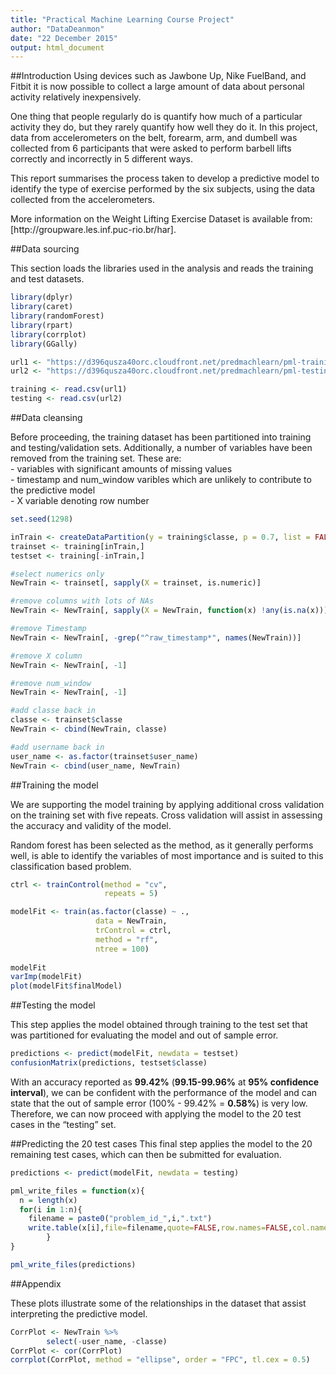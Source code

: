 ```yaml
---
title: "Practical Machine Learning Course Project"
author: "DataDeanmon"
date: "22 December 2015"
output: html_document
---
```


##Introduction
Using devices such as Jawbone Up, Nike FuelBand, and Fitbit it is now possible to collect a large amount of data about personal activity relatively inexpensively. 

One thing that people regularly do is quantify how much of a particular activity they do, but they rarely quantify how well they do it. In this project, data from accelerometers on the belt, forearm, arm, and dumbell was collected from 6 participants that were asked to perform barbell lifts correctly and incorrectly in 5 different ways. 

This report summarises the process taken to develop a predictive model to identify the type of exercise performed by the six subjects, using the data collected from the accelerometers.  

More information on the Weight Lifting Exercise Dataset is available from: [http://groupware.les.inf.puc-rio.br/har].

##Data sourcing

This section loads the libraries used in the analysis and reads the training and test datasets.
```r
library(dplyr)
library(caret)
library(randomForest)
library(rpart)
library(corrplot)
library(GGally)

url1 <- "https://d396qusza40orc.cloudfront.net/predmachlearn/pml-training.csv"
url2 <- "https://d396qusza40orc.cloudfront.net/predmachlearn/pml-testing.csv"

training <- read.csv(url1)
testing <- read.csv(url2)
```

##Data cleansing

Before proceeding, the training dataset has been partitioned into training and testing/validation sets. Additionally, a number of variables have been removed from the training set. These are:  
- variables with significant amounts of missing values  
- timestamp and num_window varibles which are unlikely to contribute to the predictive model  
- X variable denoting row number  

```r
set.seed(1298)

inTrain <- createDataPartition(y = training$classe, p = 0.7, list = FALSE)
trainset <- training[inTrain,]
testset <- training[-inTrain,]

#select numerics only
NewTrain <- trainset[, sapply(X = trainset, is.numeric)]

#remove columns with lots of NAs
NewTrain <- NewTrain[, sapply(X = NewTrain, function(x) !any(is.na(x)))]

#remove Timestamp
NewTrain <- NewTrain[, -grep("^raw_timestamp*", names(NewTrain))]

#remove X column
NewTrain <- NewTrain[, -1]

#remove num_window
NewTrain <- NewTrain[, -1]

#add classe back in
classe <- trainset$classe
NewTrain <- cbind(NewTrain, classe)

#add username back in
user_name <- as.factor(trainset$user_name)
NewTrain <- cbind(user_name, NewTrain)
```

##Training the model

We are supporting the model training by applying additional cross validation on the training set with five repeats. Cross validation will assist in assessing the accuracy and validity of the model. 

Random forest has been selected as the method, as it generally performs well, is able to identify the variables of most importance and is suited to this classification based problem.  

```r
ctrl <- trainControl(method = "cv",
                     repeats = 5)

modelFit <- train(as.factor(classe) ~ ., 
                   data = NewTrain, 
                   trControl = ctrl,
                   method = "rf",
                   ntree = 100)
                   
modelFit
varImp(modelFit)
plot(modelFit$finalModel)
```

##Testing the model

This step applies the model obtained through training to the test set that was partitioned for evaluating the model and out of sample error. 

```r
predictions <- predict(modelFit, newdata = testset)
confusionMatrix(predictions, testset$classe)
```

With an accuracy reported as **99.42%** (**99.15-99.96%** at **95% confidence interval**), we can be confident with the performance of the model and can state that the out of sample error (100% - 99.42% = **0.58%**) is very low. Therefore, we can now proceed with applying the model to the 20 test cases in the "testing" set.

##Predicting the 20 test cases
This final step applies the model to the 20 remaining test cases, which can then be submitted for evaluation.

```r
predictions <- predict(modelFit, newdata = testing)

pml_write_files = function(x){
  n = length(x)
  for(i in 1:n){
    filename = paste0("problem_id_",i,".txt")
    write.table(x[i],file=filename,quote=FALSE,row.names=FALSE,col.names=FALSE)
        }
}

pml_write_files(predictions)
```

##Appendix

These plots illustrate some of the relationships in the dataset that assist interpreting the predictive model.

```r
CorrPlot <- NewTrain %>%
        select(-user_name, -classe)
CorrPlot <- cor(CorrPlot)
corrplot(CorrPlot, method = "ellipse", order = "FPC", tl.cex = 0.5)
```
